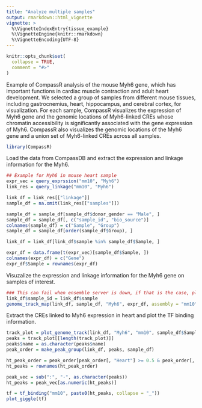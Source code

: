 ```yaml
---
title: "Analyze multiple samples"
output: rmarkdown::html_vignette
vignette: >
  %\VignetteIndexEntry{tissue_example}
  %\VignetteEngine{knitr::rmarkdown}
  %\VignetteEncoding{UTF-8}
---
```


```r
knitr::opts_chunk$set(
  collapse = TRUE,
  comment = "#>"
)
```

Example of CompassR analysis of the mouse Myh6 gene, which has important functions in cardiac
muscle contraction and adult heart development. We selected a group of samples from different mouse tissues, including gastrocnemius, heart, hippocampus, and cerebral cortex, for visualization. For each sample, CompassR visualizes the expression of Myh6 gene and the genomic locations of Myh6-linked CREs whose chromatin accessibility is significantly associated with the gene expression of Myh6. CompassR also visualizes the genomic locations of the Myh6 gene and a union set of Myh6-linked CREs across all samples.

```r
library(CompassR)
```

Load the data from CompassDB and extract the expression and linkage information for the Myh6.
```r
## Example for Myh6 in mouse heart sample
expr_vec = query_exprssion("mm10", "Myh6")
link_res = query_linkage("mm10", "Myh6")

link_df = link_res[["linkage"]]
sample_df = na.omit(link_res[["samples"]])

sample_df = sample_df[sample_df$donor_gender == "Male", ]
sample_df = sample_df[, c("sample_id", "bio_source")]
colnames(sample_df) = c("Sample", "Group")
sample_df = sample_df[order(sample_df$Group), ]

link_df = link_df[link_df$sample %in% sample_df$Sample, ]

expr_df = data.frame(t(expr_vec)[sample_df$Sample, ])
colnames(expr_df) = c("Gene")
expr_df$Sample = rownames(expr_df)
```

Visuzalize the expression and linkage information for the Myh6 gene on samples of interest.
```r
### This can fail when ensemble server is down, if that is the case, please try it later
link_df$sample_id = link_df$sample
genome_track_map(link_df, sample_df, "Myh6", expr_df, assembly = "mm10", legend.position="left", t = -20, b = 20)
```

Extract the CREs linked to Myh6 expression in heart and plot the TF binding information.
```r
track_plot = plot_genome_track(link_df, "Myh6", "mm10", sample_df$Sample)
peaks = track_plot[[length(track_plot)]]
peaks$name = as.character(peaks$name)
peak_order = make_peak_group(link_df, peaks, sample_df)

ht_peak_order = peak_order[peak_order[, "Heart"] >= 0.5 & peak_order[, "Gastrocnemius"]<0.5 & peak_order[, "Layer of hippocampus"]<0.5 & peak_order[, "Left cerebral cortex"]<0.5, ]
ht_peaks = rownames(ht_peak_order)

peak_vec = sub(":", "-", as.character(peaks))
ht_peaks = peak_vec[as.numeric(ht_peaks)]

tf = tf_binding("mm10", paste0(ht_peaks, collapse = "_"))
plot_giggle(tf)
```

